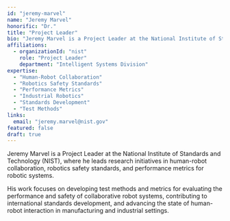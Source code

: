 ```yaml
---
id: "jeremy-marvel"
name: "Jeremy Marvel"
honorific: "Dr."
title: "Project Leader"
bio: "Jeremy Marvel is a Project Leader at the National Institute of Standards and Technology (NIST), where he leads research initiatives in human-robot collaboration, robotics safety standards, and performance metrics for robotic systems."
affiliations:
  - organizationId: "nist"
    role: "Project Leader"
    department: "Intelligent Systems Division"
expertise:
  - "Human-Robot Collaboration"
  - "Robotics Safety Standards"
  - "Performance Metrics"
  - "Industrial Robotics"
  - "Standards Development"
  - "Test Methods"
links:
  email: "jeremy.marvel@nist.gov"
featured: false
draft: true
---
```


Jeremy Marvel is a Project Leader at the National Institute of Standards and Technology (NIST), where he leads research initiatives in human-robot collaboration, robotics safety standards, and performance metrics for robotic systems.

His work focuses on developing test methods and metrics for evaluating the performance and safety of collaborative robot systems, contributing to international standards development, and advancing the state of human-robot interaction in manufacturing and industrial settings.
